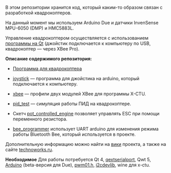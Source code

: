 В этом репозитории хранится код, который каким-то образом связан с разработкой квадрокоптеров.

На данный момент мы используем Arduino Due и датчики InvenSense MPU-6050 (DMP) и HMC5883L.

Управление квадрокоптером осуществляется с использованием [https://github.com/it-workshop/Quadrocopter/tree/MPU-6050-Compass/control/qt программы на Qt]&nbsp;(джойстик подключается к компьютеру по USB, квадрокоптер&nbsp;&mdash; через XBee Pro).

'''Описание содержимого репозитория:'''

* [https://github.com/it-workshop/Quadrocopter/tree/MPU-6050-Compass/arduino/quadrocopter_oop Программа для квадрокоптера]

* [https://github.com/it-workshop/Quadrocopter/tree/MPU-6050-Compass/arduino/joystick/serial_joystick/serial_joystick.ino joystick]&nbsp;&mdash; программа для джойстика на arduino, который подключается к компьютеру.

* [https://github.com/it-workshop/Quadrocopter/tree/MPU-6050-Compass/xbee xbee]&nbsp;&mdash; профили двух модулей XBee для программы X-CTU.

* [https://github.com/it-workshop/Quadrocopter/tree/MPU-6050-Compass/debug/pid_test pid_test]&nbsp;&mdash; симуляция работы ПИД на квадрокоптере.

* Скетч [https://github.com/it-workshop/Quadrocopter/tree/MPU-6050-Compass/arduino/pot_controlled_engine/pot_controlled_engine.ino pot_controlled_engine]&nbsp;позволяет управлять ESC при помощи переменного резистора.

* [https://github.com/it-workshop/Quadrocopter/tree/MPU-6050-Compass/arduino/bee_programmer/bee_programmer.ino bee_programmer]&nbsp;использует UART arduino для изменения режима работы Bluetooth Bee, который используется в проекте.

Дополнительную информацию можно найти на [https://github.com/it-workshop/Quadrocopter/wiki вики] проекта, а также на сайте [http://technoworks.ru/qcopter/ technoworks.ru].

'''Необходимое'''
Для работы потребуется Qt 4, [https://code.google.com/p/qextserialport/ qextserialport], Qwt 5, [http://arduino.cc/ Arduino] (beta-версия для Due), [https://github.com/it-workshop/pwm01.h_by_randomvibe pwm01.h], [https://github.com/it-workshop/i2cdevlib i2cdevlib], wine для x-ctu.
